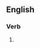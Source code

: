 ==English==

===Verb===
{{head|en|verb form}}

# {{present participle of|acculturate|lang=en|nocat=1}}